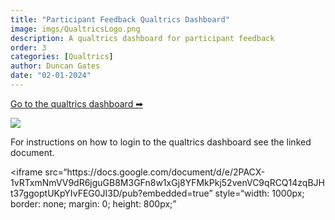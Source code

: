 ```yaml
---
title: "Participant Feedback Qualtrics Dashboard"
image: imgs/QualtricsLogo.png
description: A qualtrics dashboard for participant feedback
order: 3
categories: [Qualtrics]
author: Duncan Gates
date: "02-01-2024"
---
```


[Go to the qualtrics dashboard ➡](https://teachinglab.co1.qualtrics.com/homepage/ui/index)

[![](imgs/QualtricsLogo.png)](https://teachinglab.co1.qualtrics.com/homepage/ui/index)

For instructions on how to login to the qualtrics dashboard see the linked document.

<iframe src="https://docs.google.com/document/d/e/2PACX-1vRTxmNmVV9dR6jguGB8M3GFn8w1xGj8YFMkPkj52venVC9qRCQ14zqBJHt37ggoptUKpYIvFEG0JI3D/pub?embedded=true" style="width: 1000px; border: none; margin: 0; height: 800px;"</iframe>

